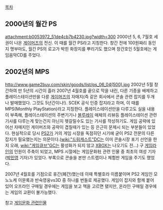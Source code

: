 [[목차]]

== 2000년의 월간 PS == 
attachment:b0053972_51de4cb7b4230.jpg?width=300
2000년 5, 6, 7월호 세 권이 나온 [[게이머즈]]의 전신. 이 때를 월간 PS라고 지칭한다.
창간 전에 100원짜리 동인지 명부마도, 월간 PS의 로고가 박힌 화장지를 뿌리기도 했으며 창간호인 5월호에는 게임음악CD를 주었다.

== 2002년의 MPS ==
http://www.game2buy.com/skin/goods/list/ps_06_04(500).jpg
2002년 5월 창간하여 만 5년의 시간이 흘러 2007년 4월호를 끝으로 막을 내린, 다른 기종을 배제하고 플레이스테이션만을 다룬 [[게이머즈]]의 자매지(즉 같은 회사에서 콘솔 관련 잡지를 두개나 발매했었다. 그것도 5년간이나!). SCEK 공식 인증 잡지라고 하며, 이 때를 MPS(Monthly PlayStation)라고 지칭한다. 
플레이스테이션만을 다루고도 실을 내용이 부족해, 플레이스테이션의 주변기기나 [[블루레이]] 매체의 리뷰등 플레이스테이션 관련 기사를 다루는게 맞는건지 아닌지 헷갈릴수도 있는 기사를 작성하기도. 게임 공략에 있어선 자매지인 게이머즈와 공략이 겹칠때가 있는 등 은근히 문제시 되는 부분들이 있었다. 현실적으로 당시 [[PS2]]가 거의 게임 시장을 독점히던 시기에 굳이 PS2 전문의 다른 잡지가 필요했는지는 의문이다.([[wiki:"드림캐스트"DC]]는 이미 콘솔시장 포기 선언을 한 지 오래, [[wiki:"게임큐브"GC]]는 활성화가 되지 않고 [[XBOX]]는 나오기도 전...) 구 [[게임라인]]의 인원이 주축이 되었고, MPS 시절에는 게임문화社 관련 인물 중 최초의 여성 기자([[박민영]] 기자)가 있었다. 부록으로 콘솔을 본딴 스트랩이나 체험판 게임을 주기도 했었다.

2007년 4월호를 기점으로 휴간(폐간)했는데 이때 특별호라 이름붙이며 PS2 게임인 모노노케 이문록과 반숙영웅vs3D 중 하나를 번들로 제공했다. 게임이 잡지와 함께 붙어 있어 오프라인 구매일 경우에는 게임을 보고 책을 고르면 됐지만, 온라인 구매일 경우에는 게임의 교환이 불가능했다.


참고
[[게임문화 관련인물]]
